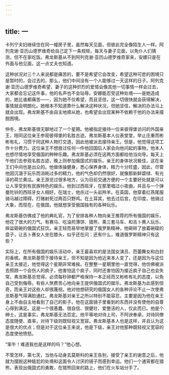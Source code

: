 ```yaml
---
---
---
```

title: 一
---




卡列宁夫妇继续住在同一幢房子里，虽然每天见面，但彼此完全像陌生人一样。阿列克谢·亚历山德罗维奇给自己定下一条规矩，每天与妻子见面，以免仆人们猜测，但不在家吃饭。弗龙斯基从不到阿列克谢·亚历山德罗维奇家来，安娜只是在外面与他见面，这一点丈夫也知道。

这种状况对三个人来说都是痛苦的，要不是希望它会改变，希望这种可悲的困境只是暂时的，会过去的，那么，他们中间没有一个人能够过一天这样的日子。阿列克谢·亚历山德罗维奇希望，妻子的这种炽烈的爱情会像其他一切事情一样会过去，大家都会忘记这件事，他的名声也不会玷辱。安娜能忍受这种处境——是她造成的，她比谁都痛苦——，因为她不仅希望，而且坚信，这一切很快就会获得解决，事情就会明朗化。她根本不知道靠什么解决这种状况，但她坚信，解决的办法马上就会出现。弗龙斯基不由自主地顺从她，也希望会出现某种不依赖于他的办法来摆脱困境。

仲冬，弗龙斯基很无聊地过了一个星期。他被指定接待一位来彼得堡访问的外国亲王，陪同这位亲王参观彼得堡的名胜古迹。弗龙斯基本人仪表堂堂，举止庄重而彬彬有礼，习惯于同这种人物打交道，因此他被派去接待亲王。但是，他觉得这项工作十分费力。这位亲王不想放过任何一件他回国后人家会向他问起的事物，他本人也想尽情地享受俄国的种种乐趣。弗龙斯基必须在这两方面都给他当向导。每天上午他们去参观名胜古迹，晚上则参加俄国式的娱乐。亲王的身体状况极佳，这在亲王们中间也是出众的。他做体操健身，悉心保养身体，精力十分旺盛，因此，尽管他因沉湎于玩乐而消耗过多的精力，他的气色却仍然很好，就像那新鲜碧绿、有光泽的荷兰黄瓜。亲王游览过很多地方，认为目前交通方便的一个主要好处就是可以让人享受到有民族特色的娱乐。他到过西班牙，在那里唱过小夜曲，并且与一个弹曼陀铃的西班牙女人相好。在瑞士，他杀过一头岩羚羊。在英国，他穿着红燕尾服骑马越过障碍，打赌射死过两百只野鸡。在土耳其，他去过后宫，在印度，他骑过大象，而现在，在俄国，他就想享受俄国独有的各种玩乐。

弗龙斯基仿佛成了他的典礼官，为了安排各种人物向亲王推荐的所有俄国的娱乐，他花了很大的力气。有赛马、吃油煎薄饼、猎熊、乘三套马车、和吉卜赛人玩乐、摔盆砸碗的俄国式狂饮。亲王轻而易举地掌握了俄罗斯精神，他砸碎了放着碗碟的盘子，让吉卜赛女人坐在膝头，似乎还在问：还有什么，难道俄罗斯精神只有这些？

实际上，在所有俄国的娱乐活动中，亲王最喜欢的是法国女演员、芭蕾舞女和白封的香槟。弗龙斯基惯于接待亲王，但不知是因为他近来本人变了，还是因为与这位亲王太接近，他觉得这个星期非常难挨。在整整一星期里他一直觉得，他仿佛被派去照顾一个会伤人的疯子，他害怕这个疯子，同时还害怕因为接近疯子自己也会失常。弗龙斯基总觉得，必须每秒钟都严格保持一本正经而又彬彬有礼的态度，以免自己受到侮辱。有些人煞费苦心地向亲王提供俄国式的娱乐，弗龙斯基为此感到惊奇，而亲王对这些人却很蔑视。他对他想研究的俄国女人的各种评论不止一次使弗龙斯基气得满脸通红。弗龙斯基对亲王之所以特别不能容忍，主要是因为他在亲王身上不由自主地看到了自己的影子。他在这面镜子里看到的东西并没有使他的自尊心得到满足。这是一个很愚蠢、很自信、很健壮、爱整洁的人，仅此而已。他是个绅士，这是事实，弗龙斯基无法否定。他平等地对待上司，不阿谀奉承，对待同僚态度随便、直率，对待下级则既轻视又宽容。弗龙斯基本人也是这样，并且认为这是很大的优点；但是对于这位亲王来说，他是下级，亲王对他那种既轻视又宽容的态度使他愤怒。

“笨牛！难道我也是这样的吗？”他心想。

不管怎样，第七天，当他与动身去莫斯科的亲王告别，接受了亲王的谢意之后，他就为摆脱这种尴尬的处境和这面令人讨厌的镜子而感到幸运。他们一个通宵都在猎熊，表现出俄国式的勇敢，在猎熊回来的路上，他们在火车站分手了。